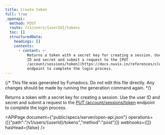 ```yaml
---
title: Create token
full: true
_openapi:
  method: POST
  route: /v1/users/{userId}/tokens
  toc: []
  structuredData:
    headings: []
    contents:
      - content: >-
          Returns a token with a secret key for creating a session. Use the user
          ID and secret and submit a request to the [PUT
          /account/sessions/token](https://docs.nuvix.in/references/cloud/client-web/account#createSession)
          endpoint to complete the login process.
---
```


{/* This file was generated by Fumadocs. Do not edit this file directly. Any changes should be made by running the generation command again. */}

Returns a token with a secret key for creating a session. Use the user ID and secret and submit a request to the [PUT /account/sessions/token](https://docs.nuvix.in/references/cloud/client-web/account#createSession) endpoint to complete the login process.

<APIPage document={"public/specs/server/open-api.json"} operations={[{"path":"/v1/users/{userId}/tokens","method":"post"}]} webhooks={[]} hasHead={false} />